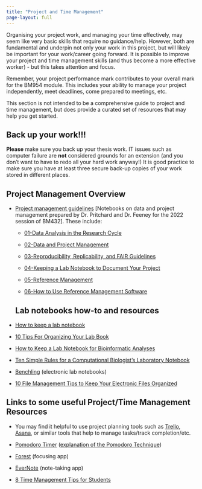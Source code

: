 ```yaml
---
title: "Project and Time Management"
page-layout: full
---
```


Organising your project work, and managing your time effectively, may seem like very basic skills that require no guidance/help. However, both are fundamental and underpin not only your work in this project, but will likely be important for your work/career going forward. It is possible to improve your project and time management skills (and thus become a more effective worker) - but this takes attention and focus.

::: callout-note

Remember, your project performance mark contributes to your overall mark for the BM954 module. This includes your ability to manage your project independently, meet deadlines, come prepared to meetings, etc.

:::

This section is not intended to be a comprehensive guide to project and time management, but does provide a curated set of resources that may help you get started. 


::: callout-important
## Back up your work!!!

**Please** make sure you back up your thesis work. IT issues such as computer failure are **not** considered grounds for an extension (and you don't want to have to redo all your hard work anyway!) It is good practice to make sure you have at least three secure back-up copies of your work stored in different places.
:::

## Project Management Overview

-   [Project management guidelines](https://sipbs-compbiol.github.io/BM432/notebooks/03-data_management_workshop.html) \[Notebooks on data and project management prepared by Dr. Pritchard and Dr. Feeney for the 2022 session of BM432\]. These include:

    -   [01-Data Analysis in the Research Cycle](https://sipbs-compbiol.github.io/BM432/notebooks/03-01-data_analysis.html)

    -   [02-Data and Project Management](https://sipbs-compbiol.github.io/BM432/notebooks/03-02-project_management.html)

    -   [03-Reproducibility, Replicability, and FAIR Guidelines](https://sipbs-compbiol.github.io/BM432/notebooks/03-03-reproducibility.html)

    -   [04-Keeping a Lab Notebook to Document Your Project](https://sipbs-compbiol.github.io/BM432/notebooks/03-04-keeping_a_lab_notebook.html)

    -   [05-Reference Management](https://sipbs-compbiol.github.io/BM432/notebooks/03-05-reference_management.html)

    -   [06-How to Use Reference Management Software](https://sipbs-compbiol.github.io/BM432/notebooks/03-06-using_a_reference_manager.html)

    ## Lab notebooks how-to and resources

-   [How to keep a lab notebook](https://www.science.org/content/article/how-keep-lab-notebook)

-   [10 Tips For Organizing Your Lab Book](https://bitesizebio.com/11068/10-tips-for-organizing-your-lab-book/)

-   [How to Keep a Lab Notebook for Bioinformatic Analyses](https://blog.addgene.org/how-to-keep-a-lab-notebook-for-bioinformatic-analyses)

-   [Ten Simple Rules for a Computational Biologist's Laboratory Notebook](https://journals.plos.org/ploscompbiol/article?id=10.1371/journal.pcbi.1004385)

-   [Benchling](https://www.benchling.com/) (electronic lab notebooks)

-   [10 File Management Tips to Keep Your Electronic Files Organized](https://www.liveabout.com/computer-file-management-tips-2948083)

## Links to some useful Project/Time Management Resources

-   You may find it helpful to use project planning tools such as [Trello](https://trello.com/), [Asana](https://asana.com/), or similar tools that help to manage tasks/track completion/etc.

-   [Pomodoro Timer](https://pomofocus.io/) ([explanation of the Pomodoro Technique](https://en.wikipedia.org/wiki/Pomodoro_Technique))

-   [Forest](https://www.forestapp.cc/) (focusing app)

-   [EverNote](https://evernote.com/) (note-taking app)

-   [8 Time Management Tips for Students](https://summer.harvard.edu/blog/8-time-management-tips-for-students/)
